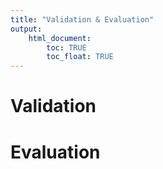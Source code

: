 ```yaml
---
title: "Validation & Evaluation"
output: 
    html_document:
        toc: TRUE
        toc_float: TRUE
---
```


# Validation

# Evaluation

